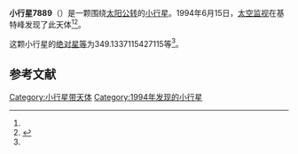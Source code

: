 {{Infobox planet
| bgcolour = #FFFFC0
| name = 7889
| symbol = 
| image = 
| caption = 
| discovery = yes
| discovery_ref = 
| discoverer = [[太空监视|太空监视]]
| discovery_site = [[基特峰|基特峰]] 
| discovered = 1994年6月15日
| designations = yes
| mp_name = 
| named_after = 
| alt_names = 
| mp_category = [[阿波罗型小行星|阿波罗型小行星]]
| orbit_ref = <ref name="a">[http://ssd.jpl.nasa.gov/sbdb.cgi?sstr=7889 7889] {{Wayback|url=http://ssd.jpl.nasa.gov/sbdb.cgi?sstr=7889 |date=20201124025852 }}，小行星數據庫瀏覽器（JPL Small-Body Database Browser）－[[美国国家航空航天局|美国国家航空航天局]]喷气推进实验室</ref>
| epoch = 2456400.5 (2013年4月18日更新)
| aphelion = {{convert|1.698427238730603|AU|km|3|abbr=on|lk=out}}
| perihelion = {{convert|.8245524695203029|AU|km|3|abbr=on}}
| semimajor = {{convert|1.261489854125453|AU|km|3|abbr=on}}
| eccentricity = 0.34636615
| period = 517.5163437 [[日|日]]<br />1.42[[儒略年|儒略年]]
| avg_speed = 
| inclination = 36.90699249527658
| asc_node = 111.2936309581324
| mean_anomaly = 
| arg_peri = 349.1337115427115
| satellites = 
| physical_characteristics = yes
| dimensions = 
| mass = 
| density = 
| surface_grav = 
| escape_velocity = 
| sidereal_day = 
| axial_tilt = 
| pole_ecliptic_lat = 
| pole_ecliptic_lon = 
| albedo = 
| temperatures= 
| temp_name1 = 
| mean_temp_1 = 
| max_temp_1 = 
| temp_name2 = 
| max_temp_2 = 
| spectral_type = 
| abs_magnitude = 349.1337115427115
}}

'''小行星7889'''（{{lang-en|7889}}）是一颗围绕[[太阳|太阳]][[公转|公转]]的[[小行星|小行星]]。1994年6月15日，[[太空监视|太空监视]]在基特峰发现了此天体<ref name="a" /><ref>{{cite news|title=小行星列表|url=http://cfa-www.harvard.edu/iau/lists/NumberedMPs.txt|accessdate=2013-07-08|newspaper=哈佛大学|archive-date=2008-05-17|archive-url=https://web.archive.org/web/20080517010638/http://cfa-www.harvard.edu/iau/lists/NumberedMPs.txt|dead-url=no}}</ref>。

这颗小行星的[[绝对星等|绝对星等]]为349.1337115427115等<ref name="a" />。

==参考文献==
{{reflist}}
{{Minor Planet Number|[[小行星7888|小行星7888]]|[[小行星7890|小行星7890]]}}

{{小天体}}

[[Category:小行星带天体|Category:小行星带天体]]
[[Category:1994年发现的小行星|Category:1994年发现的小行星]]

{{asteroid-stub}}